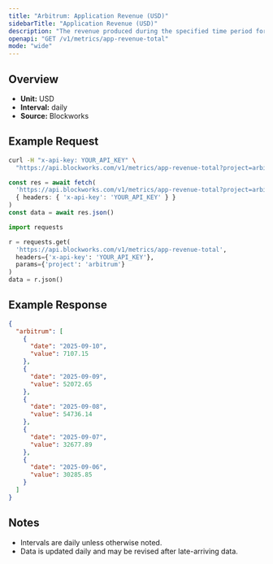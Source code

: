 ```yaml
---
title: "Arbitrum: Application Revenue (USD)"
sidebarTitle: "Application Revenue (USD)"
description: "The revenue produced during the specified time period for given blockchain."
openapi: "GET /v1/metrics/app-revenue-total"
mode: "wide"
---
```


## Overview

- **Unit:** USD
- **Interval:** daily
- **Source:** Blockworks

## Example Request

<CodeGroup>

```bash cURL
curl -H "x-api-key: YOUR_API_KEY" \
  "https://api.blockworks.com/v1/metrics/app-revenue-total?project=arbitrum"
```

```typescript TypeScript
const res = await fetch(
  'https://api.blockworks.com/v1/metrics/app-revenue-total?project=arbitrum',
  { headers: { 'x-api-key': 'YOUR_API_KEY' } }
)
const data = await res.json()
```

```python Python
import requests

r = requests.get(
  'https://api.blockworks.com/v1/metrics/app-revenue-total',
  headers={'x-api-key': 'YOUR_API_KEY'},
  params={'project': 'arbitrum'}
)
data = r.json()
```

</CodeGroup>

## Example Response

```json
{
  "arbitrum": [
    {
      "date": "2025-09-10",
      "value": 7107.15
    },
    {
      "date": "2025-09-09",
      "value": 52072.65
    },
    {
      "date": "2025-09-08",
      "value": 54736.14
    },
    {
      "date": "2025-09-07",
      "value": 32677.89
    },
    {
      "date": "2025-09-06",
      "value": 30285.85
    }
  ]
}
```

## Notes
- Intervals are daily unless otherwise noted.
- Data is updated daily and may be revised after late-arriving data.
